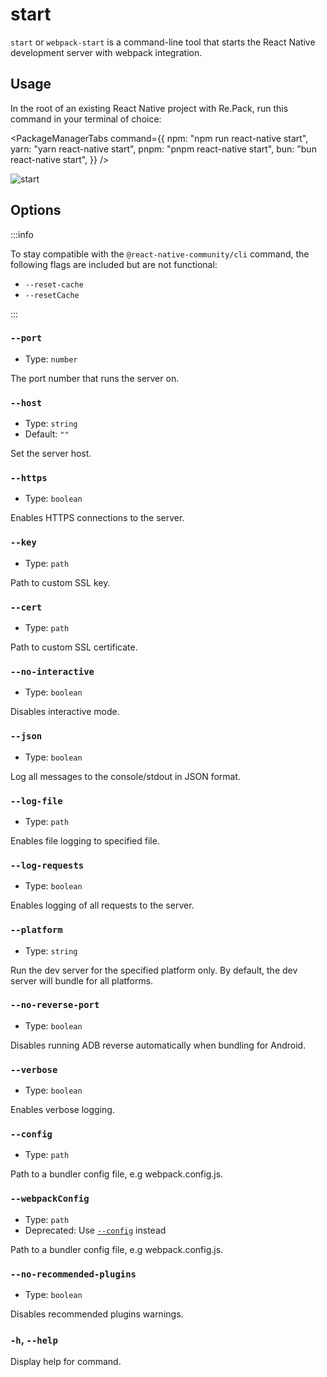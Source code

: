 # start

`start` or `webpack-start` is a command-line tool that starts the React Native development server with webpack integration.

## Usage

In the root of an existing React Native project with Re.Pack, run this command in your terminal of choice:


<PackageManagerTabs command={{
  npm: "npm run react-native start",
  yarn: "yarn react-native start",
  pnpm: "pnpm react-native start",
  bun: "bun react-native start",
}} />

![start](/img/start.png)

## Options

:::info

To stay compatible with the `@react-native-community/cli` command, the following flags are included but are not functional:

- `--reset-cache`
- `--resetCache`

:::

### `--port`

- Type: `number`

The port number that runs the server on.

### `--host`

- Type: `string`
- Default: `""`

Set the server host.

### `--https`

- Type: `boolean`

Enables HTTPS connections to the server.

### `--key`

- Type: `path`

Path to custom SSL key.

### `--cert`

- Type: `path`

Path to custom SSL certificate.

### `--no-interactive`

- Type: `boolean`

Disables interactive mode.

### `--json`

- Type: `boolean`

Log all messages to the console/stdout in JSON format.

### `--log-file`

- Type: `path`

Enables file logging to specified file.

### `--log-requests`

- Type: `boolean`

Enables logging of all requests to the server.

### `--platform`

- Type: `string`

Run the dev server for the specified platform only. By default, the dev server will bundle for all platforms.

### `--no-reverse-port`

- Type: `boolean`

Disables running ADB reverse automatically when bundling for Android.

### `--verbose`

- Type: `boolean`

Enables verbose logging.

### `--config`

- Type: `path`

Path to a bundler config file, e.g webpack.config.js.

### `--webpackConfig`

- Type: `path`
- Deprecated: Use [`--config`](#--config) instead

Path to a bundler config file, e.g webpack.config.js.

### `--no-recommended-plugins`

- Type: `boolean`

Disables recommended plugins warnings.

### `-h`, `--help`

Display help for command.
